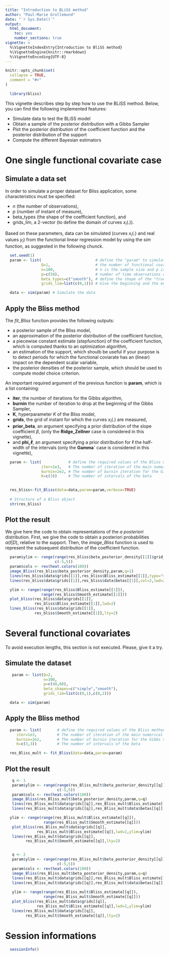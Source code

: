 ```yaml
---
title: "Introduction to BLiSS method"
author: "Paul-Marie Grollemund"
date: "`r Sys.Date()`"
output:
  html_document:
    toc: yes
    number_sections: true
vignette: >
  %\VignetteIndexEntry{Introduction to BliSS method}
  %\VignetteEngine{knitr::rmarkdown}
  %\VignetteEncoding{UTF-8}
---
```


```r
knitr::opts_chunk$set(
  collapse = TRUE,
  comment = "#>"
)
```

```r
  library(bliss)
```

This vignette describes step by step how to use the BLiSS method. 
Below, you can find the following implemented features:

* Simulate data to test the BLiSS model
* Obtain a sample of the posterior distribution with a Gibbs Sampler
* Plot the posterior distribution of the coefficient function and the posterior
distribution of the support
* Compute the different Bayesian estimators 

# One single functional covariate case

## Simulate a data set

In order to simulate a proper dataset for Bliss application, some characteristics 
must be specified: 

* $n$ (the number of observations), 
* $p$ (number of instant of measure), 
* beta$\_$types (the shape of the coefficient function), and 
* grids$\_$lim, a 2-vector (to define the domain of curves $x_{i}(.)$). 

Based on these parameters, data can be simulated 
(curves $x_{i}(.)$ and real values $y_{i}$)
from the functional linear regression model by using the *sim* function, 
as suggested in the following chunck.


```r
  set.seed(1)
  param <- list(                        # define the "param" to simulate data
                Q=1,                    # the number of functional covariate
                n=100,                  # n is the sample size and p is the
                p=c(50),                # number of time observations of the curves
                beta_types=c("smooth"), # define the shape of the "true" coefficient function
                grids_lim=list(c(0,1))) # Give the beginning and the end of the observation's domain of the functions.

  data <- sim(param) # Simulate the data
```

## Apply the Bliss method

The *fit$\_$Bliss* function provides the following outputs:

* a posterior sample of the Bliss model, 
* an approximation of the posterior distribution of the coefficient function, 
* a piecewise constant estimate (stepfunction) of the coefficient function, 
which is computed thanks to an optimization algorithm,
* an estimation of the support, which shoulb be useful if your purpose is to 
detect periods for which the functional coviarate has an (linear) impact on the
dependent scalar variable,
* the posterior densities of the posterior sample, which should be used to 
compute model choice criterion.

An important required argument of the previous function is **param**, 
which is a list containing: 

* **iter**, the number of iterations for the Gibbs algorithm, 
* **burnin** the number of iteration to drop at the beginning of the Gibbs Sampler, 
* **K**, hyperparameter $K$ of the Bliss model,
* **grids**, the grid of instant for which the curves $x_{i}(.)$ are measured, 
* **prior$\_$beta**, an argument specifying a prior distribution of the slope coefficient $\beta$,
(only the **Ridge$\_$Zellner** case is considered in this vignette),
* and **phi$\_\ell$**, an argument specifying a prior distribution for $\ell$ 
the half-width of the intervals 
(only the **Gamma`** case is considered in this vignette),

```r
  param <- list(            # define the required values of the Bliss method.
                iter=1e3,   # The number of iteration of the main numerical algorithm of Bliss.
                burnin=2e2, # The number of burnin iteration for the Gibbs Sampler
                K=c(3))     # The number of intervals of the beta

   
  res_bliss<-fit_Bliss(data=data,param=param,verbose=TRUE)
  
  # Structure of a Bliss object
  str(res_bliss)
```

## Plot the result

We give here the code to obtain representations of the *a posteriori* distribution. First, we give the code to obtain a posteriori probabilities $\alpha(t|D)$, relative to the support. Then, the *image$\_$Bliss* function is used to represent the subsequent distribution of the coefficient function.

```r
  param$ylim <- range(range(res_bliss$beta_posterior_density[[1]]$grid_beta_t),
                      c(-5,5))
  param$cols <- rev(heat.colors(100))
  image_Bliss(res_bliss$beta_posterior_density,param,q=1)
  lines(res_bliss$data$grids[[1]],res_bliss$Bliss_estimate[[1]],type="s",lwd=2)
  lines(res_bliss$data$grids[[1]],res_bliss$data$betas[[1]],col=2,lwd=2,type="s")
```


```r
  ylim <- range(range(res_bliss$Bliss_estimate[[1]]),
                range(res_bliss$Smooth_estimate[[1]]))
  plot_bliss(res_bliss$data$grids[[1]],
             res_bliss$Bliss_estimate[[1]],lwd=2)
  lines_bliss(res_bliss$data$grids[[1]],
             res_bliss$Smooth_estimate[[1]],lty=2)
```

# Several functional covariates

To avoid execution lengths, this section is not executed. Please, give it a try.

## Simulate the dataset

```r
   param <- list(Q=2,
                 n=300,
                 p=c(40,60),
                 beta_shapes=c("simple","smooth"),
                 grids_lim=list(c(0,1),c(0,2)))

  data <- sim(param)
```

## Apply the Bliss method
```r
  param <- list(       # define the required values of the Bliss method.
     iter=1e3,         # The number of iteration of the main numerical algorithm of Bliss.
     burnin=2e2,       # The number of burnin iteration for the Gibbs Sampler
     K=c(3,3))         # The number of intervals of the beta

  res_Bliss_mult <- fit_Bliss(data=data,param=param)
```

## Plot the result
```r
   q <- 1
   param$ylim <- range(range(res_Bliss_mult$beta_posterior_density[[q]]$grid_beta_t),
                       c(-5,5))
   param$cols <- rev(heat.colors(100))
   image_Bliss(res_Bliss_mult$beta_posterior_density,param,q=q)
   lines(res_Bliss_mult$data$grids[[q]],res_Bliss_mult$Bliss_estimate[[q]],type="s",lwd=2)
   lines(res_Bliss_mult$data$grids[[q]],res_Bliss_mult$data$betas[[q]],col=2,lwd=2,type="s")

  ylim <- range(range(res_Bliss_mult$Bliss_estimate[[q]]),
                 range(res_Bliss_mult$Smooth_estimate[[q]]))
   plot_bliss(res_Bliss_mult$data$grids[[q]],
              res_Bliss_mult$Bliss_estimate[[q]],lwd=2,ylim=ylim)
   lines(res_Bliss_mult$data$grids[[q]],
         res_Bliss_mult$Smooth_estimate[[q]],lty=2)


   q <- 2
   param$ylim <- range(range(res_Bliss_mult$beta_posterior_density[[q]]$grid_beta_t),
                       c(-5,5))
   param$cols <- rev(heat.colors(100))
   image_Bliss(res_Bliss_mult$beta_posterior_density,param,q=q)
   lines(res_Bliss_mult$data$grids[[q]],res_Bliss_mult$Bliss_estimate[[q]],type="s",lwd=2)
   lines(res_Bliss_mult$data$grids[[q]],res_Bliss_mult$data$betas[[q]],col=2,lwd=2,type="l")
   
   ylim <- range(range(res_Bliss_mult$Bliss_estimate[[q]]),
                 range(res_Bliss_mult$Smooth_estimate[[q]]))
   plot_bliss(res_Bliss_mult$data$grids[[q]],
              res_Bliss_mult$Bliss_estimate[[q]],lwd=2,ylim=ylim)
   lines(res_Bliss_mult$data$grids[[q]],
         res_Bliss_mult$Smooth_estimate[[q]],lty=2)
```

# Session informations
```r
  sessionInfo()
```
















